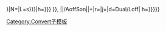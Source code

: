 {{convert/{{{2}}}/AoffSon|{{{1}}}|{{{3}}}|n={{{n}}}|l={{{l|{{{n}}}s}}}|N={{{n}}}|L={{{l|{{{n}}}s}}}|h={{{h|{{{n|}}}}}}<!--end-->}}, {{convert/{{#ifeq:{{{4}}}|def|{{{o}}}|{{{4}}}}}|{{{1}}}|{{{2}}}/AoffSon|{{{3}}}|{{{s}}}+{{{b}}}|r={{{r}}}|j={{{j}}}|d=Dual/Loff|<!--hyphenated-->h={{{h|{{{n}}}}}}}}<noinclude>

[[Category:Convert子模板]]
</noinclude>